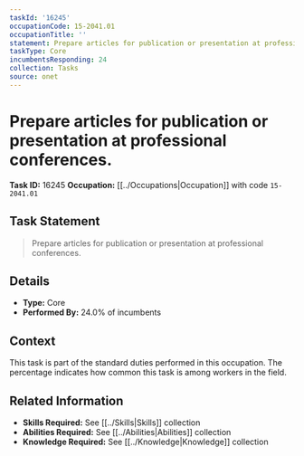```yaml
---
taskId: '16245'
occupationCode: 15-2041.01
occupationTitle: ''
statement: Prepare articles for publication or presentation at professional conferences.
taskType: Core
incumbentsResponding: 24
collection: Tasks
source: onet
---
```

# Prepare articles for publication or presentation at professional conferences.

**Task ID:** 16245
**Occupation:** [[../Occupations|Occupation]] with code `15-2041.01`

## Task Statement

> Prepare articles for publication or presentation at professional conferences.

## Details

- **Type:** Core
- **Performed By:** 24.0% of incumbents

## Context

This task is part of the standard duties performed in this occupation. The percentage indicates how common this task is among workers in the field.

## Related Information

- **Skills Required:** See [[../Skills|Skills]] collection
- **Abilities Required:** See [[../Abilities|Abilities]] collection
- **Knowledge Required:** See [[../Knowledge|Knowledge]] collection
